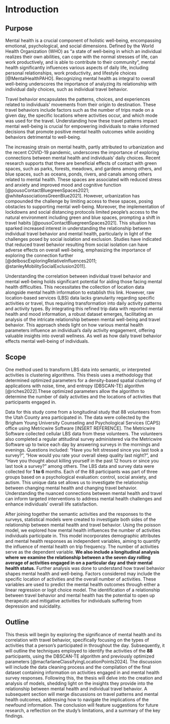 # Introduction

## Purpose

Mental health is a crucial component of holistic well-being, encompassing emotional, psychological, and social dimensions. Defined by the World Health Organization (WHO) as “a state of well-being in which an individual realizes their own abilities, can cope with the normal stresses of life, can work productively, and is able to contribute to their community”, mental health significantly influences various aspects of daily life, including personal relationships, work productivity, and lifestyle choices [@MentalHealthPAHO]. Recognizing mental health as integral to overall well-being underscores the importance of analyzing its relationship with individual daily choices, such as individual travel behavior.

Travel behavior encapsulates the patterns, choices, and experiences related to individuals' movements from their origin to destination. These travel behaviors include factors such as the number of trips made on a given day, the specific locations where activities occur, and which mode was used for the travel. Understanding how these travel patterns impact mental well-being is crucial for empowering individuals to make informed decisions that promote positive mental health outcomes while avoiding behaviors detrimental to well-being.

The increasing strain on mental health, partly attributed to urbanization and the recent COVID-19 pandemic, underscores the importance of exploring connections between mental health and individuals' daily choices. Recent research supports that there are beneficial effects of contact with green spaces, such as parks, forests, meadows, and gardens among others, and blue spaces, such as oceans, ponds, rivers, and canals among others related to mental health. These spaces are associated with reduced stress and anxiety and improved mood and cognitive function [@pousoContactBluegreenSpaces2021; @whiteAssociationsGreenBlue2021]. However, urbanization has compounded the challenge by limiting access to these spaces, posing obstacles to supporting mental well-being. Moreover, the implementation of lockdowns and social distancing protocols limited people's access to the natural environment including green and blue spaces, prompting a shift in travel habits [@pousoContactBluegreenSpaces2021]. This situation has sparked increased interest in understanding the relationship between individual travel behavior and mental health, particularly in light of the challenges posed by social isolation and exclusion. Studies have indicated that reduced travel behavior resulting from social isolation can have adverse effects on overall well-being, emphasizing the importance of exploring the connection further [@delboscExploringRelativeInfluences2011; @stanleyMobilitySocialExclusion2011].

Understanding the correlation between individual travel behavior and mental well-being holds significant potential for aiding those facing mental health difficulties. This necessitates the collection of location data alongside mental health information to establish this link. However, raw location-based services (LBS) data lacks granularity regarding specific activities or travel, thus requiring transformation into daily activity patterns and activity types. By integrating this refined trip data with reported mental health and mood information, a robust dataset emerges, facilitating an analysis of the intricate relationship between mental well-being and travel behavior. This approach sheds light on how various mental health parameters influence an individual's daily activity engagement, offering valuable insights into overall wellness. As well as how daily travel behavior effects mental well-being of individuals.

## Scope

One method used to transform LBS data into semantic, or interpreted activities is clustering algorithms. This thesis uses a methodology that determined optimized parameters for a density-based spatial clustering of applications with noise, time, and entropy (DBSCAN-TE) algorithm [@riches2022].These optimized parameters allow the algorithm to determine the number of daily activities and the locations of activities that participants engaged in.

Data for this study come from a longitudinal study that 88 volunteers from the Utah County area participated in. The data were collected by the Brigham Young University Counseling and Psychological Services (CAPS) office using Metricwire Software \[INSERT REFERENCE\]. The Metricwire Software collected cellular LBS data from these volunteers. The volunteers also completed a regular attitudinal survey administered via the Metricwire Software up to twice each day by answering surveys in the mornings and evenings. Questions included: “Have you felt stressed since you last took a survey?”, “How would you rate your overall sleep quality last night?”, and “Have you thought about killing yourself in the past 12 hours or since you last took a survey?” among others. The LBS data and survey data were collected for **1 to 6** months. Each of the 88 participants was part of three groups based on a psychological evaluation: control, social anxiety, and autism. This unique data set allows us to investigate the relationship between changing mental health and changing travel behavior. Understanding the nuanced connections between mental health and travel can inform targeted interventions to address mental health challenges and enhance individuals' overall life satisfaction.

After joining together the semantic activities and the responses to the surveys, statistical models were created to investigate both sides of the relationship between mental health and travel behavior. Using the poisson model, we explored how mental health influences the number of activities individuals participate in. This model incorporates demographic attributes and mental health responses as independent variables, aiming to quantify the influence of mental health on trip frequency. The number of activities serve as the dependent variable. **We also include a longitudinal analysis where we examine the relationship between a the seven day rolling average of activities engaged in on a particular day and their mental health status.** Further analysis was done to understand how travel behavior shapes mental health and well-being. Factors considered may include the specific location of activities and the overall number of activities. These variables are used to predict the mental health outcomes through either a linear regression or logit choice model. The identification of a relationship between travel behavior and mental health has the potential to open up therapeutic and mitigative activities for individuals suffering from depression and suicidality.

## Outline

This thesis will begin by exploring the significance of mental health and its correlation with travel behavior, specifically focusing on the types of activities that a person’s participated in throughout the day. Subsequently, it will outline the techniques employed to identify the activities of the **88** participants, using the DBSCAN-TE algorithm and previously optimized parameters [@macfarlaneClassifyingLocationPoints2024]. The discussion will include the data cleaning process and the compilation of the final dataset containing information on activities engaged in and mental health survey responses. Following this, the thesis will delve into the creation and analysis of models, shedding light on the insights they provide into the relationship between mental health and individual travel behavior. A subsequent section will merge discussions on travel patterns and mental health outcomes, addressing how to navigate the implications of the newfound information. The conclusion will feature suggestions for future research, a reflection on the study's limitations, and a summary of the key findings.
